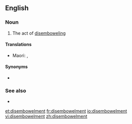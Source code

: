 ==English==

===Noun===
{{en-noun}}

# The act of [[disembowel]]ing

====Translations====
{{trans-top|the act of disembowelling}}
{{trans-mid}}
* Maori: {{t|mi|tuakanga}}, {{t|mi|hāparangitanga}}
{{trans-bottom}}

====Synonyms====
* {{l|en|evisceration}}

===See also===
* {{l|en|hanged, drawn and quartered}}

[[et:disembowelment]]
[[fr:disembowelment]]
[[io:disembowelment]]
[[vi:disembowelment]]
[[zh:disembowelment]]